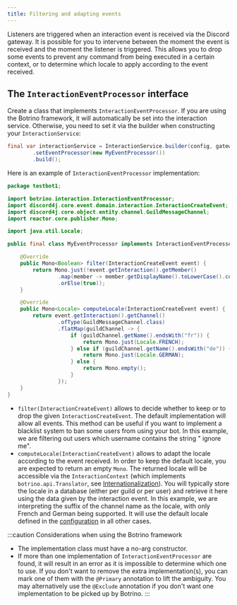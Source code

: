```yaml
---
title: Filtering and adapting events
---
```


Listeners are triggered when an interaction event is received via the Discord gateway. It is possible for you to
intervene between the moment the event is received and the moment the listener is triggered. This allows you to drop
some events to prevent any command from being executed in a certain context, or to determine which locale to apply
according to the event received.

## The `InteractionEventProcessor` interface

Create a class that implements `InteractionEventProcessor`. If you are using the Botrino framework, it will
automatically be set into the interaction service. Otherwise, you need to set it via the builder when constructing
your `InteractionService`:

```java
final var interactionService = InteractionService.builder(config, gateway)
        .setEventProcessor(new MyEventProcessor())
        .build();
```

Here is an example of `InteractionEventProcessor` implementation:

```java
package testbot1;

import botrino.interaction.InteractionEventProcessor;
import discord4j.core.event.domain.interaction.InteractionCreateEvent;
import discord4j.core.object.entity.channel.GuildMessageChannel;
import reactor.core.publisher.Mono;

import java.util.Locale;

public final class MyEventProcessor implements InteractionEventProcessor {

    @Override
    public Mono<Boolean> filter(InteractionCreateEvent event) {
        return Mono.just(!event.getInteraction().getMember()
                .map(member -> member.getDisplayName().toLowerCase().contains("ignore me"))
                .orElse(true));
    }

    @Override
    public Mono<Locale> computeLocale(InteractionCreateEvent event) {
        return event.getInteraction().getChannel()
                .ofType(GuildMessageChannel.class)
                .flatMap(guildChannel -> {
                    if (guildChannel.getName().endsWith("fr")) {
                        return Mono.just(Locale.FRENCH);
                    } else if (guildChannel.getName().endsWith("de")) {
                        return Mono.just(Locale.GERMAN);
                    } else {
                        return Mono.empty();
                    }
                });
    }
}
```

* `filter(InteractionCreateEvent)` allows to decide whether to keep or to drop the given `InteractionCreateEvent`. The
  default implementation will allow all events. This method can be useful if you want to implement a blacklist system to
  ban some users from using your bot. In this example, we are filtering out users which username contains the string "
  ignore me".
* `computeLocale(InteractionCreateEvent)` allows to adapt the locale according to the event received. In order to keep
  the default locale, you are expected to return an empty `Mono`. The returned locale will be accessible via
  the `InteractionContext` (which implements `botrino.api.Translator`, see [Internationalization](../api/i18n.mdx)). You
  will typically store the locale in a database (either per guild or per user) and retrieve it here using the data given
  by the interaction event. In this example, we are interpreting the suffix of the channel name as the locale, with only
  French and German being supported. It will use the default locale defined in the [configuration](configuration.mdx) in
  all other cases.

:::caution Considerations when using the Botrino framework

* The implementation class must have a no-arg constructor.
* If more than one implementation of `InteractionEventProcessor` are found, it will result in an error as it is
  impossible to determine which one to use. If you don't want to remove the extra implementation(s), you can mark one of
  them with the `@Primary` annotation to lift the ambiguity. You may alternatively use the `@Exclude` annotation if you
  don't want one implementation to be picked up by Botrino.
  :::

